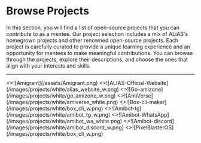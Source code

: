 
# Browse Projects

In this section, you will find a list of open-source projects that you can contribute to as a mentee.
Our project selection includes a mix of ALiAS's homegrown projects and other renowned open-source projects.
Each project is carefully curated to provide a unique learning experience and an opportunity for mentees to make meaningful contributions.
You can browse through the projects, explore their descriptions, and choose the ones that align with your interests and skills.

---

<Cards num={2}>
  <Card image arrow title="Amigrant" href="">
    <>![Amigrant](/assets/Amigrant.png)</>
  </Card>
  <Card image arrow title="ALIAS Official Website" href="https://asetalias.in">
    <>![ALIAS-Official-Website](/images/projects/white/alias_website_w.png)</>
  </Card>
  <Card
    image
    arrow
    title="Go-amizone"
    href="https://github.com/ditsuke/go-amizone"
  >
    <>![Go-amizone](/images/projects/white/go_amizone_w.png)</>
  </Card>
  <Card
    image
    arrow
    title="AmiVerse"
    href="https://github.com/Maniktherana/AmiVerse"
  >
    <>![AmiVerse](/images/projects/white/amiverse_white.png)</>
  </Card>
  <Card
    image
    arrow
    title="Box-cli-maker"
    href="https://github.com/Delta456/box-cli-maker"
  >
    <>![Box-cli-maker](/images/projects/white/box_cli_w.png)</>
  </Card>
  <Card
    image
    arrow
    title="Amibot-tg"
    href="https://github.com/asetalias/amibot-tg"
  >
    <>![Amibot-tg](/images/projects/white/amibot_tg_w.png)</>
  </Card>
  <Card
    image
    arrow
    title="Amibot-WhatsApp"
    href="https://github.com/asetalias/amibot"
  >
    <>![Amibot-WhatsApp](/images/projects/white/amibot_wa_white.png)</>
  </Card>
  <Card image arrow title="Amibot-discord" href="">
    <>![Amibot-discord](/images/projects/white/amibot_discord_w.png)</>
  </Card>
  <Card
    image
    arrow
    title="PixelBlasterOS"
    href="https://pixelblaster-os.github.io/"
  >
    <>![PixelBlasterOS](/images/projects/white/box_cli_w.png)</>
  </Card>
</Cards>
